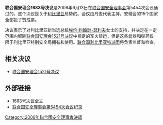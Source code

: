 {{Infobox UN resolution
|number = 1683
|organ = SC
|date = 6月13日
|year = 2006年
|meeting = 5454
|code = S/RES/1683
|document = http://daccess-dds-ny.un.org/doc/UNDOC/GEN/N06/384/79/PDF/N0638479.pdf?OpenElement
|for = 15
|abstention = 0
|against = 0
|subject = 利比里亚局势
|result = 通过 
|image = Location Liberia AU Africa.svg
|caption = 利比里亚在非盟中的位置
}}
'''联合国安理会1683号决议'''是2006年6月13日在[[联合国安全理事会|联合国安全理事会]]第5454次会议通过的。这个决议是关于[[利比里亚|利比里亚]]局势的。会议由丹麦代表主持，安理会的15个国家全部投了赞成票。

决议表示了对利比里亚新当选总统[[埃伦·约翰逊-瑟利夫|埃伦·约翰逊-瑟利夫]]女士的支持，并决定在一定范围内解除[[联合国安理会1521号决议|联合国安理会1521号决议]]中规定的军火禁运，但是这些武器和弹药仅限于利比里亚特别安全局拥有和使用。[[联合国利比里亚特派团|联合国利比里亚特派团]]将负责监督和检查。

== 相关决议 ==
*[[联合国安理会1521号决议|联合国安理会1521号决议]]

== 外部链接 ==
*[http://www.un.org/chinese/aboutun/prinorgs/sc/sres/06/s1652.htm 1683号决议全文]
*[http://www.un.org/zh/documents/view_doc.asp?symbol=S/PV.5454&Lang=C 联合国安全理事会第5454次会议纪录]

{{UNSCR 2006}}
[[Category:2006年聯合國安全理事會決議|Category:2006年聯合國安全理事會決議]]